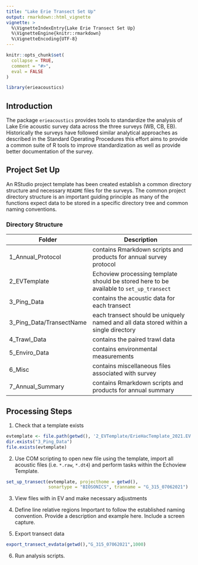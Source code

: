 ```yaml
---
title: "Lake Erie Transect Set Up"
output: rmarkdown::html_vignette
vignette: >
  %\VignetteIndexEntry{Lake Erie Transect Set Up}
  %\VignetteEngine{knitr::rmarkdown}
  %\VignetteEncoding{UTF-8}
---
```


```r
knitr::opts_chunk$set(
  collapse = TRUE,
  comment = "#>", 
  eval = FALSE
)
```

```r
library(erieacoustics)
```

## Introduction
The package `erieacoustics` provides tools to standardize the analysis of Lake Erie acoustic survey data across the three surveys (WB, CB, EB). Historically the surveys have followed similar analytical approaches as described in the Standard Operating Procedures this effort aims to provide a common suite of R tools to improve standardization as well as provide better documentation of the survey.


## Project Set Up
An RStudio project template has been created establish a common directory structure and necessary `README` files for the surveys. The common project directory structure is an important guiding principle as many of the functions expect data to be stored in a specific directory tree and common naming conventions. 

### Directory Structure
Folder | Description
---------- | --------------------------------------------------
1_Annual_Protocol | contains Rmarkdown scripts and products for annual survey protocol
2_EVTemplate | Echoview processing template should be stored here to be available to `set_up_transect` 
3_Ping_Data | contains the acoustic data for each transect
3_Ping_Data/TransectName | each transect should be uniquely named and all data stored within a single directory
4_Trawl_Data | contains the paired trawl data
5_Enviro_Data | contains environmental measurements
6_Misc | contains miscellaneous files associated with survey
7_Annual_Summary | contains Rmarkdown scripts and products for annual summary 

## Processing Steps

1. Check that a template exists
```r
evtemplate <- file.path(getwd(), '2_EVTemplate/ErieHacTemplate_2021.EV')
dir.exists("3_Ping_Data") 
file.exists(evtemplate)
```

2. Use COM scripting to open new file using the template, import all acoustic files (i.e. `*.raw`, `*.dt4`) and perform tasks within the Echoview Template.
```r
set_up_transect(evtemplate, projecthome = getwd(),
                sonartype = "BIOSONICS", tranname = "G_315_07062021")
```

3. View files with in EV and make necessary adjustments
<!-- insert some EV screen captures here -->

4. Define line relative regions
Important to follow the established naming convention. Provide a description and example here. Include a screen capture.

5. Export transect data
```r
export_transect_evdata(getwd(),"G_315_07062021",1000)
```

6. Run analysis scripts.


